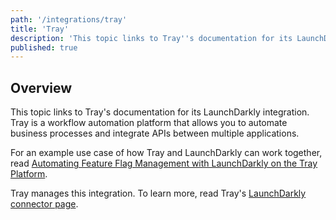 ```yaml
---
path: '/integrations/tray'
title: 'Tray'
description: 'This topic links to Tray''s documentation for its LaunchDarkly integration. Tray is a workflow automation and API integration tool.'
published: true
---
```



## Overview

This topic links to Tray's documentation for its LaunchDarkly integration. Tray is a workflow automation platform that allows you to automate business processes and integrate APIs between multiple applications.

For an example use case of how Tray and LaunchDarkly can work together, read [Automating Feature Flag Management with LaunchDarkly on the Tray Platform](https://launchdarkly.com/blog/automating-feature-flag-management-with-launchdarkly-on-the-tray-platform/).

Tray manages this integration. To learn more, read Tray's [LaunchDarkly connector page](https://tray.io/documentation/connectors/service/launchdarkly/).

